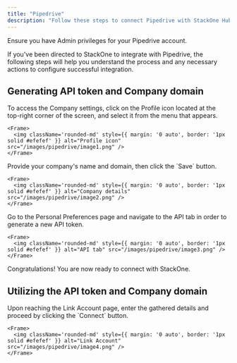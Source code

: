 ```yaml
---
title: "Pipedrive"
description: "Follow these steps to connect Pipedrive with StackOne Hub successfully."
---
```



<Warning>
  Ensure you have Admin privileges for your Pipedrive account.
</Warning>

If you've been directed to StackOne to integrate with Pipedrive, the following steps will help you understand the process and any necessary actions to configure successful integration.

## Generating API token and Company domain

<Steps>
  <Step title="Access Company settings">
    To access the Company settings, click on the Profile icon located at the top-right corner of the screen, and select it from the menu that appears.

    <Frame>
      <img className='rounded-md' style={{ margin: '0 auto', border: '1px solid #efefef' }} alt="Profile icon" src="/images/pipedrive/image1.png" />
    </Frame>
  </Step>

  <Step title="Provide company details">
    Provide your company's name and domain, then click the `Save` button.

    <Frame>
      <img className='rounded-md' style={{ margin: '0 auto', border: '1px solid #efefef' }} alt="Company details" src="/images/pipedrive/image2.png" />
    </Frame>
  </Step>

  <Step title="Generate API token">
    Go to the Personal Preferences page and navigate to the API tab in order to generate a new API token.

    <Frame>
      <img className='rounded-md' style={{ margin: '0 auto', border: '1px solid #efefef' }} alt="API tab" src="/images/pipedrive/image3.png" />
    </Frame>
  </Step>
</Steps>

Congratulations! You are now ready to connect with StackOne.

## Utilizing the API token and Company domain

<Steps>
  <Step title="Enter the Details">
    Upon reaching the Link Account page, enter the gathered details and proceed by clicking the `Connect` button.

    <Frame>
      <img className='rounded-md' style={{ margin: '0 auto', border: '1px solid #efefef' }} alt="Link Account" src="/images/pipedrive/image4.png" />
    </Frame>
  </Step>
</Steps>

<IntegrationFooter />
